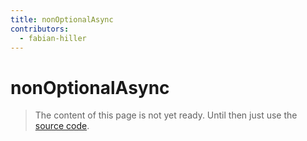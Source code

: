```yaml
---
title: nonOptionalAsync
contributors:
  - fabian-hiller
---
```


# nonOptionalAsync

> The content of this page is not yet ready. Until then just use the [source code](https://github.com/fabian-hiller/valibot/blob/main/library/src/schemas/nonOptional/nonOptionalAsync.ts).
